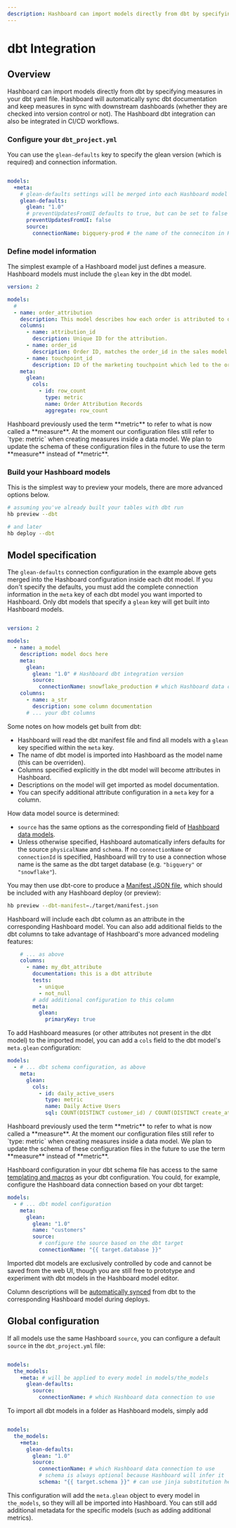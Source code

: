 ```yaml
---
description: Hashboard can import models directly from dbt by specifying measures in your dbt yaml file.
---
```



# dbt Integration

## Overview

Hashboard can import models directly from dbt by specifying measures in your dbt yaml file. Hashboard will automatically sync dbt documentation and keep measures in sync with downstream dashboards (whether they are checked into version control or not). The Hashboard dbt integration can also be integrated in CI/CD workflows.

<Steps>

### Configure your `dbt_project.yml`

You can use the `glean-defaults` key to specify the glean version (which is required) and connection information.

```yaml filename="dbt_project.yml" copy

models:
  +meta:
    # glean-defaults settings will be merged into each Hashboard model
    glean-defaults:
      glean: "1.0"
      # preventUpdatesFromUI defaults to true, but can be set to false
      preventUpdatesFromUI: false
      source:
        connectionName: bigquery-prod # the name of the conneciton in Hashboard
```

### Define model information

The simplest example of a Hashboard model just defines a measure.  Hashboard models must include the `glean` key in the dbt model.

```yaml filename="models/schema.yml" copy
version: 2

models:
  # 
  - name: order_attribution
    description: This model describes how each order is attributed to different marketing touchpoints.
    columns:
      - name: attribution_id
        description: Unique ID for the attribution.
      - name: order_id
        description: Order ID, matches the order_id in the sales model.
      - name: touchpoint_id
        description: ID of the marketing touchpoint which led to the order.
    meta:
      glean:
        cols:
          - id: row_count
            type: metric
            name: Order Attribution Records
            aggregate: row_count
```

<Callout type="warning">
  Hashboard previously used the term **metric** to refer to what is now called a **measure**. 
  At the moment our configuration files still refer to `type: metric` when creating measures inside a data model. 
  We plan to update the schema of these configuration files in the future to use the term **measure** instead of **metric**.
</Callout>

### Build your Hashboard models

This is the simplest way to preview your models, there are more advanced options below.

```bash copy
# assuming you've already built your tables with dbt run
hb preview --dbt

# and later
hb deploy --dbt
```

</Steps>

## Model specification

The `glean-defaults` connection configuration in the example above gets merged into the Hashboard configuration inside each dbt model.  If you don't specify the defaults, you must add the complete connection information in the `meta` key of each dbt model you want imported to Hashboard.  Only dbt models that specify a `glean` key will get built into Hashboard models.  

```yaml filename="schema.yml" copy

version: 2

models:
  - name: a_model
    description: model docs here
    meta:
      glean:
        glean: "1.0" # Hashboard dbt integration version
        source:
          connectionName: snowflake_production # which Hashboard data connection to use, can also be specified globally if you use glean-defaults
    columns:
      - name: a_str
        description: some column documentation
      # ... your dbt columns
```

Some notes on how models get built from dbt:
- Hashboard will read the dbt manifest file and find all models with a `glean` key specified within the `meta` key.
- The name of dbt model is imported into Hashboard as the model name (this can be overriden).
- Columns specified explicitly in the dbt model will become attributes in Hashboard.
- Descriptions on the model will get imported as model documentation.
- You can specify additional attribute configuration in a `meta` key for a column.

How data model source is determined:
- `source` has the same options as the corresponding field of [Hashboard data models](./config-schema/data-models.mdx).
- Unless otherwise specified, Hashboard automatically infers defaults for the source `physicalName` and `schema`. If no `connectionName` or `connectionId` is specified, Hashboard will try to use a connection whose name is the same as the dbt target database (e.g. `"bigquery"` or `"snowflake"`).

You may then use dbt-core to produce a [Manifest JSON file](https://docs.getdbt.com/reference/artifacts/manifest-json), which should be included with any Hashboard deploy (or preview):

```bash copy
hb preview --dbt-manifest=./target/manifest.json
```

Hashboard will include each dbt column as an attribute in the corresponding Hashboard model. You can also add additional fields to the dbt columns to take advantage of Hashboard's more advanced modeling features:

```yaml
    # ... as above
    columns:
      - name: my_dbt_attribute
        documentation: this is a dbt attribute
        tests:
          - unique
          - not_null
        # add additional configuration to this column
        meta:
          glean:
            primaryKey: true
```

To add Hashboard measures (or other attributes not present in the dbt model) to the imported model, you can add a `cols` field to the dbt model's `meta.glean` configuration:

```yaml
models:
  - # ... dbt schema configuration, as above
    meta:
      glean:
        cols:
          - id: daily_active_users
            type: metric
            name: Daily Active Users
            sql: COUNT(DISTINCT customer_id) / COUNT(DISTINCT create_at)
```
<Callout type="warning">
  Hashboard previously used the term **metric** to refer to what is now called a **measure**. 
  At the moment our configuration files still refer to `type: metric` when creating measures inside a data model. 
  We plan to update the schema of these configuration files in the future to use the term **measure** instead of **metric**.
</Callout>

Hashboard configuration in your dbt schema file has access to the same [templating and macros](https://docs.getdbt.com/docs/build/jinja-macros) as your dbt configuration. You could, for example, configure the Hashboard data connection based on your dbt target:

```yaml
models:
  - # ... dbt model configuration 
    meta:
      glean:
        glean: "1.0"
        name: "customers"
        source:
          # configure the source based on the dbt target
          connectionName: "{{ target.database }}"
```

Imported dbt models are exclusively controlled by code and cannot be saved from the web UI, though you are still free to prototype and experiment with dbt models in the Hashboard model editor.

Column descriptions will be [automatically synced](../data-modeling/description-syncing.mdx) from dbt to the corresponding Hashboard model during deploys.

## Global configuration

If all models use the same Hashboard `source`, you can configure a default `source` in the `dbt_project.yml` file:

```yaml filename="dbt_project.yml"

models:
  the_models:
    +meta: # will be applied to every model in models/the_models
      glean-defaults:
        source:
          connectionName: # which Hashboard data connection to use
```

To import all dbt models in a folder as Hashboard models, simply add

```yaml filename="dbt_project.yml"

models:
  the_models:
    +meta:
      glean-defaults:
        glean: "1.0"
        source:
          connectionName: # which Hashboard data connection to use
          # schema is always optional because Hashboard will infer it
          schema: "{{ target.schema }}" # can use jinja substitution here
```

This configuration will add the `meta.glean` object to every model in `the_models`, so they will all be imported into Hashboard. You can still add additional metadata for the specific models (such as adding additional metrics).
